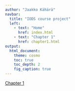 ```yaml
---
author: "Jaakko Kähärä"
navbar:
  title: "IODS course project"
  left:
    - text: "Home"
      href: index.html
    - text: "Chapter 1"
      href: chapter1.html
output:
  html_document:
    theme: cosmo
    toc: true
    toc_depth: 2
    fig_caption: true
---
```


[Chapter 1](./chapter1.html)